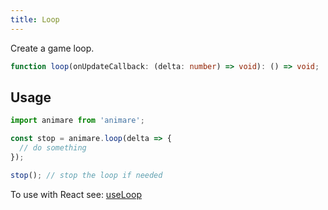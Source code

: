 ```yaml
---
title: Loop
---
```



Create a game loop.

```ts title="syntax"
function loop(onUpdateCallback: (delta: number) => void): () => void;
```

## Usage

```ts title="example" frame="terminal"
import animare from 'animare';

const stop = animare.loop(delta => {
  // do something
});

stop(); // stop the loop if needed
```

To use with React see: [useLoop](/api/react/useloop)
